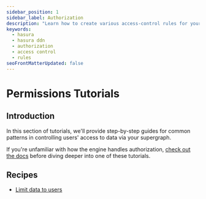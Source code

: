 ```yaml
---
sidebar_position: 1
sidebar_label: Authorization
description: "Learn how to create various access-control rules for your data sources with PromptQL DDN."
keywords:
  - hasura
  - hasura ddn
  - authorization
  - access control
  - rules
seoFrontMatterUpdated: false
---
```


# Permissions Tutorials

## Introduction

In this section of tutorials, we'll provide step-by-step guides for common patterns in controlling users' access to data
via your supergraph.

If you're unfamiliar with how the engine handles authorization, [check out the docs](/auth/overview.mdx) before diving
deeper into one of these tutorials.

## Recipes

- [Limit data to users](/auth/permissions/tutorials/1-simple-user-permissions.mdx)
